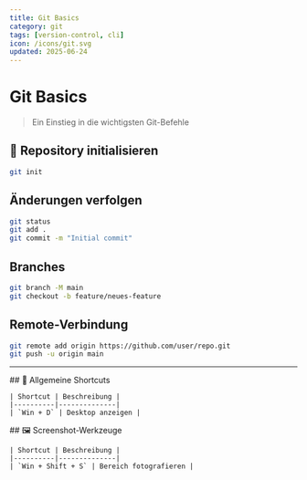 ```yaml
---
title: Git Basics
category: git
tags: [version-control, cli]
icon: /icons/git.svg
updated: 2025-06-24
---
```


# Git Basics

> Ein Einstieg in die wichtigsten Git-Befehle

## 🔧 Repository initialisieren

```bash
git init
```

## Änderungen verfolgen

```bash
git status
git add .
git commit -m "Initial commit"
```

## Branches

```bash
git branch -M main
git checkout -b feature/neues-feature
```

## Remote-Verbindung

```bash
git remote add origin https://github.com/user/repo.git
git push -u origin main
```

---

<section>
    ## 🚀 Allgemeine Shortcuts

    | Shortcut | Beschreibung |
    |----------|--------------|
    | `Win + D` | Desktop anzeigen |
</section>

<section>
    ## 🖼️ Screenshot-Werkzeuge

    | Shortcut | Beschreibung |
    |----------|--------------|
    | `Win + Shift + S` | Bereich fotografieren |
</section>

